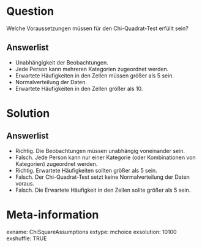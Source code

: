 Question
========

Welche Voraussetzungen müssen für den Chi-Quadrat-Test erfüllt sein?

Answerlist
----------

* Unabhängigkeit der Beobachtungen.
* Jede Person kann mehreren Kategorien zugeordnet werden.
* Erwartete Häufigkeiten in den Zellen müssen größer als 5 sein.
* Normalverteilung der Daten.
* Erwartete Häufigkeiten in den Zellen größer als 10.

Solution
========

Answerlist
----------

* Richtig. Die Beobachtungen müssen unabhängig voneinander sein.
* Falsch. Jede Person kann nur einer Kategorie (oder Kombinationen von Kategorien) zugeordnet werden.
* Richtig. Erwartete Häufigkeiten sollten größer als 5 sein.
* Falsch. Der Chi-Quadrat-Test setzt keine Normalverteilung der Daten voraus.
* Falsch. Die Erwartete Häufigkeit in den Zellen sollte größer als 5 sein.

Meta-information
================
exname: ChiSquareAssumptions
extype: mchoice
exsolution: 10100
exshuffle: TRUE
